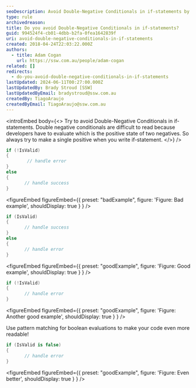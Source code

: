 ```yaml
---
seoDescription: Avoid Double-Negative Conditionals in if-statements by using single positive conditions and simplify your code.
type: rule
archivedreason:
title: Do you avoid Double-Negative Conditionals in if-statements?
guid: 994524f4-cb01-4dbb-b2fa-0fea1642839f
uri: avoid-double-negative-conditionals-in-if-statements
created: 2018-04-24T22:03:22.000Z
authors:
  - title: Adam Cogan
    url: https://ssw.com.au/people/adam-cogan
related: []
redirects:
  - do-you-avoid-double-negative-conditionals-in-if-statements
lastUpdated: 2024-06-11T00:27:00.000Z
lastUpdatedBy: Brady Stroud [SSW]
lastUpdatedByEmail: bradystroud@ssw.com.au
createdBy: TiagoAraujo
createdByEmail: TiagoAraujo@ssw.com.au
---
```


<introEmbed
  body={<>
Try to avoid Double-Negative Conditionals in if-statements. Double negative conditionals are difficult to read because developers have to evaluate which is the positive state of two negatives. So always try to make a single positive when you write if-statement.
  </>}
/>
```cs
if (!IsValid)
{
        // handle error
}
else
{
       // handle success
}
```

<figureEmbed figureEmbed={{
  preset: "badExample",
  figure: 'Figure: Bad example',
  shouldDisplay: true
} } />


```cs
if (IsValid)
{
       // handle success
}
else
{
       // handle error
}
```

<figureEmbed figureEmbed={{
  preset: "goodExample",
  figure: 'Figure: Good example',
  shouldDisplay: true
} } />


```cs
if (!IsValid)
{
       // handle error
}
```

<figureEmbed figureEmbed={{
  preset: "goodExample",
  figure: 'Figure: Another good example',
  shouldDisplay: true
} } />


Use pattern matching for boolean evaluations to make your code even more readable!

```cs
if (IsValid is false)
{
       // handle error
}
```

<figureEmbed figureEmbed={{
  preset: "goodExample",
  figure: 'Figure: Even better',
  shouldDisplay: true
} } />
